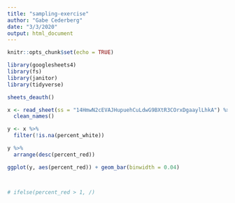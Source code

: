 ```yaml
---
title: "sampling-exercise"
author: "Gabe Cederberg"
date: "3/3/2020"
output: html_document
---
```


```r
knitr::opts_chunk$set(echo = TRUE)

library(googlesheets4)
library(fs)
library(janitor)
library(tidyverse)
```

```r

sheets_deauth()

x <- read_sheet(ss = "14HmwN2cEVAJHupuehCuLdwG9BXtR3COrxDgaaylLhkA") %>% 
  clean_names()

y <- x %>% 
  filter(!is.na(percent_white))

y %>% 
  arrange(desc(percent_red))

ggplot(y, aes(percent_red)) + geom_bar(binwidth = 0.04)



# ifelse(percent_red > 1, /)
```

